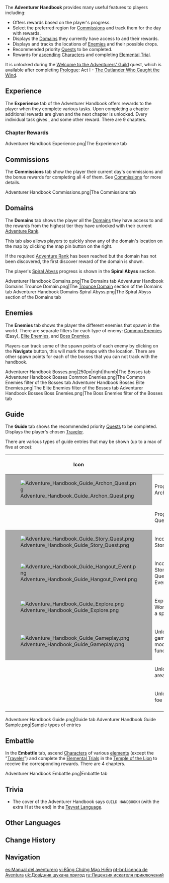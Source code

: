 {{Stub|Add Guide and Embattle details}}
{{Terminology Infobox
|image        = Icon Adventurer Handbook.png
|type         = Progression
|type2        = Game Systems
}}
The '''Adventurer Handbook''' provides many useful features to players including:
* Offers rewards based on the player's progress.
* Select the preferred region for [[Commissions]] and track them for the day with rewards.
* Displays the [[Domains]] they currently have access to and their rewards.
* Displays and tracks the locations of [[Enemies]] and their possible drops.
* Recommended priority [[Quests]] to be completed.
* Rewards for [[Character Ascensions|ascending]] [[Characters]] and completing [[Elemental Trial]].
It is unlocked during the [[Welcome to the Adventurers' Guild]] quest, which is available after completing [[Prologue]]: Act I - [[The Outlander Who Caught the Wind]].

==Experience==
{{See also|Adventure Rank|Exploration|Characters|Weapons|Artifacts}}
The '''Experience''' tab of the Adventurer Handbook offers rewards to the player when they complete various tasks. Upon completing a chapter additional rewards are given and the next chapter is unlocked. Every individual task gives {{Item|Adventure EXP|20|x=100}},  and some other reward. There are 9 chapters.

===Chapter Rewards===
{{Main|Adventurer Handbook/Chapter Rewards}}
<gallery hideaddbutton="true" captionalign="center">
Adventurer Handbook Experience.png|The Experience tab
</gallery>

==Commissions==
{{Main|Commissions}}
The '''Commissions''' tab show the player their current day's commissions and the bonus rewards for completing all 4 of them. See [[Commissions]] for more details.

<gallery hideaddbutton="true" captionalign="center">
Adventurer Handbook Commissions.png|The Commissions tab
</gallery>

==Domains==
{{Main|Domains}}
The '''Domains''' tab shows the player all the [[Domains]] they have access to and the rewards from the highest tier they have unlocked with their current [[Adventure Rank]].

This tab also allows players to quickly show any of the domain's location on the map by clicking the map pin button on the right.

If the required [[Adventure Rank]] has been reached but the domain has not been discovered, the first discover reward of the domain is shown.

The player's [[Spiral Abyss]] progress is shown in the '''Spiral Abyss''' section.

<gallery hideaddbutton="true" captionalign="center">
Adventurer Handbook Domains.png|The Domains tab
Adventurer Handbook Domains Trounce Domain.png|The [[Trounce Domain]] section of the Domains tab
Adventurer Handbook Domains Spiral Abyss.png|The Spiral Abyss section of the Domains tab
</gallery>

==Enemies==
{{Main|Enemies}}
The '''Enemies''' tab shows the player the different enemies that spawn in the world. There are separate filters for each type of enemy: [[Common Enemies]] (Easy), [[Elite Enemies]], and [[Bosses|Boss Enemies]].

Players can track some of the spawn points of each enemy by clicking on the '''Navigate''' button, this will mark the maps with the location. There are other spawn points for each of the bosses that you can not track with the handbook.

<gallery hideaddbutton="true" captionalign="center">
Adventurer Handbook Bosses.png|250px|right|thumb|The Bosses tab
Adventurer Handbook Bosses Common Enemies.png|The Common Enemies filter of the Bosses tab
Adventurer Handbook Bosses Elite Enemies.png|The Elite Enemies filter of the Bosses tab
Adventurer Handbook Bosses Boss Enemies.png|The Boss Enemies filter of the Bosses tab
</gallery>

==Guide==
{{Main|Quests}}
{{Description|Completing certain quests first may exert a positive influence on your adventures and exploration...|Tour Guide}}
The '''Guide''' tab shows the recommended priority [[Quests]] to be completed. Displays the player's chosen [[Traveler]].

There are various types of guide entries that may be shown (up to a max of five at once):
{| class="article-table"
!Icon
!Type
|-
|style="background:#aaa"|[[File:Adventure Handbook Guide Archon Quest.png]]
|Progress Archon Quest
|-
|
|Progress Key Quest
|-
|style="background:#aaa"|[[File:Adventure Handbook Guide Story Quest.png]]
|Incomplete Story Quest
|-
|style="background:#aaa"|[[File:Adventure Handbook Guide Hangout Event.png]]
|Incomplete Story Quest/Hangout Event
|-
|style="background:#aaa"|[[File:Adventure Handbook Guide Explore.png]]
|Explore a World Quest in a specific area
|-
|style="background:#aaa"|[[File:Adventure Handbook Guide Gameplay.png]]
|Unlock new gameplay mode or function
|-
|
|Unlock new area
|-
|
|Unlock new foe
|-
|}

<gallery hideaddbutton="true" captionalign="center">
Adventurer Handbook Guide.png|Guide tab
Adventurer Handbook Guide Sample.png|Sample types of entries
</gallery>

==Embattle==
{{Main|Adventurer Handbook/Embattle Rewards}}
{{Description|Incorporating characters of different Elemental Types into the party enables you to more effectively deal with your opponents. To this end, it is necessary to level up your party members and improve their overall combat strength, preparing them for any upcoming battles on this adventure...|Party Lineup}}
In the '''Embattle''' tab, ascend [[Characters]] of various [[elements]] (except the "[[Traveler]]") and complete the [[Elemental Trial]]s in the [[Temple of the Lion]] to receive the corresponding rewards. There are 4 chapters.

<gallery hideaddbutton="true" captionalign="center">
Adventurer Handbook Embattle.png|Embattle tab
</gallery>

==Trivia==
* The cover of the Adventurer Handbook says <code>GUILD HANDBOOKH</code> (with the extra H at the end) in the [[Teyvat Language]].

==Other Languages==
{{Other Languages
|en      = Adventurer Handbook
|zhs     = 冒险之证
|zhs_rm  = Màoxiǎn zhī Zhèng
|zht     = 冒險之證
|zht_rm  = Màoxiǎn zhī Zhèng
|zh_tl   = Adventuring Record
|ja      = 冒険の証
|ja_rm   = Bouken no Akashi{{Assumed}}
|ja_tl   = Adventure License
|ko      = 모험 핸드북
|ko_rm   = Moheom Haendeubuk
|ko_tl   = Adventure Handbook
|es      = Manual del aventurero
|es_tl   = Adventurer's Manual 
|fr      = Guide de l'aventurier
|fr_tl   = Adventurer's Guide
|ru      = Приключения
|ru_tl   = 
|th      = คู่มือนักผจญภัย
|th_rm   = 
|th_tl   = 
|vi      = Bằng Chứng Mạo Hiểm
|vi_tl   = 
|de      = Abenteurerlizenz
|de_tl   = Adventurer's Licence
|id      = Panduan Petualang
|id_tl   = Adventurer's Guide
|pt      = Licença de Aventura
|pt_tl   = 
}}

==Change History==
{{Change History|1.0}}

==Navigation==
{{Genshin Navbox}}
{{Game Systems Navbox|Other|state=collapsed}}

[[es:Manual del aventurero]]
[[vi:Bằng Chứng Mạo Hiểm]]
[[pt-br:Licença de Aventura]]
[[uk:Довідник шукача пригод]]
[[ru:Лицензия искателя приключений]]